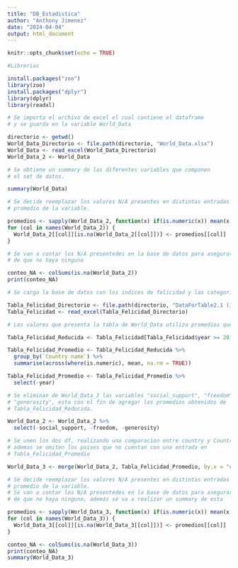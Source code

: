 ```yaml
---
title: "DB_Estadistica"
author: "Anthony Jimenez"
date: "2024-04-04"
output: html_document
---
```


```r
knitr::opts_chunk$set(echo = TRUE)
```

```r
#Librerias

install.packages("zoo")
library(zoo)
install.packages("dplyr")
library(dplyr)
library(readxl)
```


```r
# Se importa el archivo de excel el cual contiene el dataframe
# y se guarda en la variable World_Data

directorio <- getwd()
World_Data_Directorio <- file.path(directorio, "World_Data.xlsx")
World_Data <- read_excel(World_Data_Directorio)
World_Data_2 <- World_Data
```

```r
# Se obtiene un summary de las diferentes variables que componen
# el set de datos.

summary(World_Data)
```
```r
# Se decide reemplazar los valores N/A presentes en distintas entradas por el
# promedio de la variable.

promedios <- sapply(World_Data_2, function(x) if(is.numeric(x)) mean(x, na.rm = TRUE) else NA)
for (col in names(World_Data_2)) {
  World_Data_2[[col]][is.na(World_Data_2[[col]])] <- promedios[[col]]
}
```

```r
# Se van a contar los N/A presentedes en la base de datos para asegurar
# de que no haya ninguno

conteo_NA <- colSums(is.na(World_Data_2))
print(conteo_NA)
```

```r
# Se carga la base de datos con los indices de felicidad y las categorias mediante las cuales se mide este.

Tabla_Felicidad_Directorio <- file.path(directorio, "DataForTable2.1 (1).xls")
Tabla_Felicidad <- read_excel(Tabla_Felicidad_Directorio)
```

```r
# Los valores que presenta la tabla de World_Data utiliza promedios que van desde # el rango del 2015 al 2018, por lo que se procede a trabajar Tabla_Felicidad, se # eliminan los años que no corresponden al promedio que se desea calcular. Ademas # se calcula el promedio y se genera una nueva tabla unicamente con los promedios # de las distintas variables

Tabla_Felicidad_Reducida <- Tabla_Felicidad[Tabla_Felicidad$year >= 2015 & Tabla_Felicidad$year <= 2018, ]

Tabla_Felicidad_Promedio <- Tabla_Felicidad_Reducida %>%
  group_by(`Country name`) %>%
  summarise(across(where(is.numeric), mean, na.rm = TRUE))

Tabla_Felicidad_Promedio <- Tabla_Felicidad_Promedio %>%
  select(-year)
```

```r
# Se eliminan de World_Data_2 las variables "social_support", "freedom" y 
# "generosity", esto con el fin de agregar los promedios obtenidos de 
# Tabla_Felicidad_Reducida.

World_Data_2 <- World_Data_2 %>%
  select(-social_support, -freedom, -generosity)
```

```r
# Se unen los dos df, realizando una comparacion entre country y Country name,
# ademas se omiten los paises que no cuentan con una entrada en 
# Tabla_Felicidad_Promedio

World_Data_3 <- merge(World_Data_2, Tabla_Felicidad_Promedio, by.x = "country", by.y = "Country name")
```

```r
# Se decide reemplazar los valores N/A presentes en distintas entradas por el
# promedio de la variable.
# Se van a contar los N/A presentedes en la base de datos para asegurar
# de que no haya ninguno, además se va a realizar un summary de esta

promedios <- sapply(World_Data_3, function(x) if(is.numeric(x)) mean(x, na.rm = TRUE) else NA)
for (col in names(World_Data_3)) {
  World_Data_3[[col]][is.na(World_Data_3[[col]])] <- promedios[[col]]
}

conteo_NA <- colSums(is.na(World_Data_3))
print(conteo_NA)
summary(World_Data_3)
```

